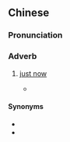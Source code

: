 {{also|适才}}
==Chinese==
{{zh-forms|s=适才|t2=適纔}}

===Pronunciation===
{{zh-pron
|m=shìcái
|c=sik1 coi4
|cat=adv
}}

===Adverb===
{{zh-adv}}

# {{lb|zh|archaic}} [[just now]]
#* {{zh-x|'''適纔''' 見 公 看 榜 而 嘆，故此 相 問。|I '''just''' saw you sigh after looking at the announcement, so I asked you why you were doing that.|ref={{w|Luo Guanzhong}} ({{lang|zh|羅貫中}}), ''{{w|Romance of the Three Kingdoms}}'' ({{lang|zh|三國演義}}), [[s:Translation:Romance of the Three Kingdoms/Chapter 1#10|Chapter 2]]}}

====Synonyms====
* {{zh-l|剛才}}
* {{zh-l|方才}}